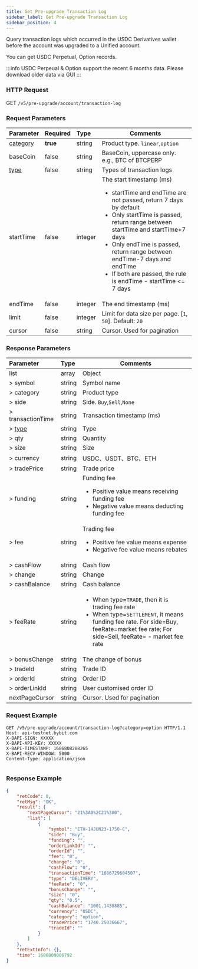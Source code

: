 ```yaml
---
title: Get Pre-upgrade Transaction Log
sidebar_label: Get Pre-upgrade Transaction Log
sidebar_position: 4
---
```


Query transaction logs which occurred in the USDC Derivatives wallet before the account was upgraded to a Unified account.

You can get USDC Perpetual, Option records.

:::info
USDC Perpeual & Option support the recent 6 months data. Please download older data via GUI
:::

### HTTP Request
GET `/v5/pre-upgrade/account/transaction-log`

### Request Parameters
| Parameter | Required | Type | Comments|
|:----- |:-------|:-----|------ |
|[category](../enum#category) |**true** |string |Product type. `linear`,`option`|
|baseCoin |false |string |BaseCoin, uppercase only. e.g., BTC of BTCPERP|
|[type](../enum#type) |false |string |Types of transaction logs|
|startTime |false |integer |The start timestamp (ms) <ul><li>startTime and endTime are not passed, return 7 days by default</li><li>Only startTime is passed, return range between startTime and startTime+7 days</li><li>Only endTime is passed, return range between endTime-7 days and endTime</li><li>If both are passed, the rule is endTime - startTime <= 7 days</li></ul>|
|endTime |false |integer |The end timestamp (ms)|
|limit |false |integer |Limit for data size per page. [`1`, `50`]. Default: `20`|
|cursor |false |string |Cursor. Used for pagination|

### Response Parameters
| Parameter | Type | Comments|
|:----- |:-----|----- |
|list |array |Object |
|> symbol |string |Symbol name |
|> category |string |Product type |
|> side |string |Side. `Buy`,`Sell`,`None` |
|> transactionTime |string |Transaction timestamp (ms)|
|> [type](../enum#type) |string |Type |
|> qty	|string	|Quantity |
|> size |string |Size |
|> currency |string |USDC、USDT、BTC、ETH |
|> tradePrice |string |Trade price |
|> funding	|string	|Funding fee <ul><li>Positive value means receiving funding fee</li><li>Negative value means deducting funding fee</li></ul>|
|> fee	|string	|Trading fee <ul><li>Positive fee value means expense</li><li>Negative fee value means rebates</li></ul>|
|> cashFlow |string |Cash flow |
|> change |string |Change |
|> cashBalance	|string	|Cash balance|
|> feeRate	|string	|<ul><li>When type=`TRADE`, then it is trading fee rate</li><li>When type=`SETTLEMENT`, it means funding fee rate. For side=Buy, feeRate=market fee rate; For side=Sell, feeRate= - market fee rate</li></ul> |
|> bonusChange	|string	|The change of bonus |
|> tradeId	|string |Trade ID |
|> orderId	|string	|Order ID |
|> orderLinkId	|string	|User customised order ID |
|nextPageCursor	|string	|Cursor. Used for pagination |

### Request Example

<Tabs groupId="programming-languages">
<TabItem value="http" label="HTTP">

```http
GET /v5/pre-upgrade/account/transaction-log?category=option HTTP/1.1
Host: api-testnet.bybit.com
X-BAPI-SIGN: XXXXX
X-BAPI-API-KEY: XXXXX
X-BAPI-TIMESTAMP: 1686808288265
X-BAPI-RECV-WINDOW: 5000
Content-Type: application/json
```

</TabItem>
<TabItem value="python" label="Python">

```python

```

</TabItem>
</Tabs>

### Response Example

```json
{
    "retCode": 0,
    "retMsg": "OK",
    "result": {
        "nextPageCursor": "21%3A0%2C21%3A0",
        "list": [
            {
                "symbol": "ETH-14JUN23-1750-C",
                "side": "Buy",
                "funding": "",
                "orderLinkId": "",
                "orderId": "",
                "fee": "0",
                "change": "0",
                "cashFlow": "0",
                "transactionTime": "1686729604507",
                "type": "DELIVERY",
                "feeRate": "0",
                "bonusChange": "",
                "size": "0",
                "qty": "0.5",
                "cashBalance": "1001.1438885",
                "currency": "USDC",
                "category": "option",
                "tradePrice": "1740.25036667",
                "tradeId": ""
            }
        ]
    },
    "retExtInfo": {},
    "time": 1686809006792
}
```
